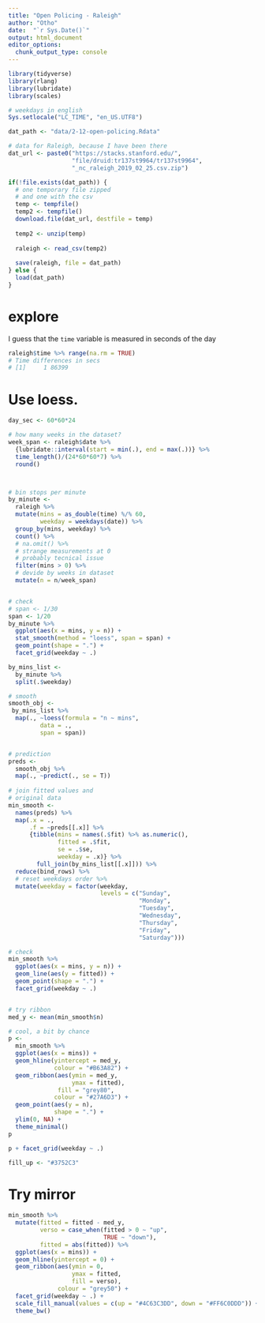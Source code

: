 ```yaml
---
title: "Open Policing - Raleigh"
author: "Otho"
date:  "`r Sys.Date()`"
output: html_document
editor_options: 
  chunk_output_type: console
---
```


```r
library(tidyverse)
library(rlang)
library(lubridate)
library(scales)

# weekdays in english
Sys.setlocale("LC_TIME", "en_US.UTF8")
```


```r
dat_path <- "data/2-12-open-policing.Rdata"

# data for Raleigh, because I have been there
dat_url <- paste0("https://stacks.stanford.edu/",
                  "file/druid:tr137st9964/tr137st9964",
                  "_nc_raleigh_2019_02_25.csv.zip")

if(!file.exists(dat_path)) {
  # one temporary file zipped
  # and one with the csv
  temp <- tempfile()
  temp2 <- tempfile()
  download.file(dat_url, destfile = temp)
  
  temp2 <- unzip(temp)
  
  raleigh <- read_csv(temp2)
  
  save(raleigh, file = dat_path)
} else {
  load(dat_path)
}
```

# explore

I guess that the `time` variable is measured in seconds of the day

```r
raleigh$time %>% range(na.rm = TRUE)
# Time differences in secs
# [1]     1 86399
```

# Use loess.

```r
day_sec <- 60*60*24

# how many weeks in the dataset?
week_span <- raleigh$date %>%
  {lubridate::interval(start = min(.), end = max(.))} %>% 
  time_length()/(24*60*60*7) %>% 
  round()



# bin stops per minute
by_minute <- 
  raleigh %>%  
  mutate(mins = as_double(time) %/% 60,
         weekday = weekdays(date)) %>% 
  group_by(mins, weekday) %>% 
  count() %>% 
  # na.omit() %>%
  # strange measurements at 0
  # probably tecnical issue
  filter(mins > 0) %>% 
  # devide by weeks in dataset
  mutate(n = n/week_span)


# check
# span <- 1/30
span <- 1/20
by_minute %>% 
  ggplot(aes(x = mins, y = n)) +
  stat_smooth(method = "loess", span = span) +
  geom_point(shape = ".") +
  facet_grid(weekday ~ .)

by_mins_list <- 
  by_minute %>% 
  split(.$weekday)

# smooth 
smooth_obj <- 
 by_mins_list %>% 
  map(., ~loess(formula = "n ~ mins",
         data = .,
         span = span))


# prediction
preds <- 
  smooth_obj %>% 
  map(., ~predict(., se = T))
  
# join fitted values and 
# original data
min_smooth <- 
  names(preds) %>% 
  map(.x = .,
      .f = ~preds[[.x]] %>% 
      {tibble(mins = names(.$fit) %>% as.numeric(),
              fitted = .$fit,
              se = .$se,
              weekday = .x)} %>% 
        full_join(by_mins_list[[.x]])) %>% 
  reduce(bind_rows) %>% 
  # reset weekdays order %>% 
  mutate(weekday = factor(weekday, 
                          levels = c("Sunday", 
                                     "Monday",
                                     "Tuesday",
                                     "Wednesday",
                                     "Thursday",
                                     "Friday",
                                     "Saturday")))

# check
min_smooth %>% 
  ggplot(aes(x = mins, y = n)) +
  geom_line(aes(y = fitted)) +
  geom_point(shape = ".") +
  facet_grid(weekday ~ .)


# try ribbon
med_y <- mean(min_smooth$n)

# cool, a bit by chance
p <- 
  min_smooth %>% 
  ggplot(aes(x = mins)) +
  geom_hline(yintercept = med_y,
             colour = "#B63A82") +
  geom_ribbon(aes(ymin = med_y,
                  ymax = fitted),
              fill = "grey80",
             colour = "#27A6D3") +
  geom_point(aes(y = n),
             shape = ".") +
  ylim(0, NA) +
  theme_minimal()
p

p + facet_grid(weekday ~ .)

fill_up <- "#3752C3"
```

# Try mirror

```r
min_smooth %>% 
  mutate(fitted = fitted - med_y,
         verso = case_when(fitted > 0 ~ "up",
                           TRUE ~ "down"),
         fitted = abs(fitted)) %>% 
  ggplot(aes(x = mins)) +
  geom_hline(yintercept = 0) +
  geom_ribbon(aes(ymin = 0,
                  ymax = fitted,
                  fill = verso),
              colour = "grey50") +
  facet_grid(weekday ~ .) +
  scale_fill_manual(values = c(up = "#4C63C3DD", down = "#FF6C0DDD")) +
  theme_bw() 
  
```


